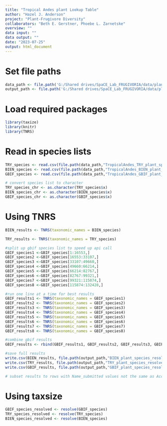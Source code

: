 ```yaml
---
title: "Tropical Andes plant Lookup Table"
author: "Hazel J. Anderson"
project: "Plant-Frugivore Diversity"
collaborators: "Beth E. Gerstner, Phoebe L. Zarnetske"
overview: ""
data input: ""
data output: ""
date: "2023-07-25"
output: html_document
---
```


# Set file paths
```r
data_path <- file.path('G:/Shared drives/SpaCE_Lab_FRUGIVORIA/data/plants/L0')
output_path <- file.path('G:/Shared drives/SpaCE_Lab_FRUGIVORIA/data/plants/L1')
```

# Load required packages
```r
library(taxize)
library(knitr)
library(TNRS)
```

# Read in species lists
```r
TRY_species <- read.csv(file.path(data_path,"TropicalAndes_TRY_plant_species.csv"))
BIEN_species <- read.csv(file.path(data_path,"TropicalAndes_BIEN_plant_trait_species.csv"))
GBIF_species <- read.csv(file.path(data_path,"TropicalAndes_GBIF_plant_species.csv"))
```

```r
# convert species list to character
TRY_species_chr <- as.character(TRY_species$x)
BIEN_species_chr <- as.character(BIEN_species$x)
GBIF_species_chr <- as.character(GBIF_species$x)
```


# Using TNRS
```r
BIEN_results <- TNRS(taxonomic_names = BIEN_species)
```

```r
TRY_results <- TNRS(taxonomic_names = TRY_species)
```

```r
#split up gbif species list to speed up api call
GBIF_species1 <-GBIF_species[1:16553,]
GBIF_species2 <-GBIF_species[16553:33107,]
GBIF_species3 <-GBIF_species[33107:49660,]
GBIF_species4 <-GBIF_species[49660:66214,]
GBIF_species5 <-GBIF_species[66214:82767,]
GBIF_species6 <-GBIF_species[82767:99321,]
GBIF_species7 <-GBIF_species[99321:115874,]
GBIF_species8 <-GBIF_species[115874:132428,]
```

```r
#run one line at a time for best results
GBIF_results1 <- TNRS(taxonomic_names = GBIF_species1)
GBIF_results2 <- TNRS(taxonomic_names = GBIF_species2)
GBIF_results3 <- TNRS(taxonomic_names = GBIF_species3)
GBIF_results4 <- TNRS(taxonomic_names = GBIF_species4)
GBIF_results5 <- TNRS(taxonomic_names = GBIF_species5)
GBIF_results6 <- TNRS(taxonomic_names = GBIF_species6)
GBIF_results7 <- TNRS(taxonomic_names = GBIF_species7)
GBIF_results8 <- TNRS(taxonomic_names = GBIF_species8)
```

```r
#combine gbif results
GBIF_results <- rbind(GBIF_results1, GBIF_results2, GBIF_results3, GBIF_results4, GBIF_results5, GBIF_results6, GBIF_results7, GBIF_results8)
```

```r
#save full results
write.csv(BIEN_results, file.path(output_path,"BIEN_plant_species_resolved_output_full.csv"))
write.csv(TRY_results, file.path(output_path,"TRY_plant_species_resolved_output_full.csv"))
write.csv(GBIF_results, file.path(output_path,"GBIF_plant_species_resolved_output_full.csv"))
```

```r
# subset results to rows with Name_submitted values not the same as Accepted_name

```


# Using taxsize
```r
GBIF_species_resolved <- resolve(GBIF_species)
TRY_species_resolved <- resolve(TRY_species)
BIEN_species_resolved <- resolve(BIEN_species)
```

